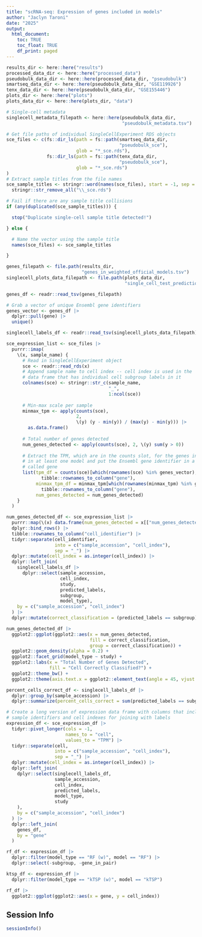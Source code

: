 ```yaml
---
title: "scRNA-seq: Expression of genes included in models"
author: "Jaclyn Taroni"
date: "2025"
output:
  html_document:
    toc: TRUE
    toc_float: TRUE
    df_print: paged
---
```


```r
results_dir <- here::here("results")
processed_data_dir <- here::here("processed_data")
pseudobulk_data_dir <- here::here(processed_data_dir, "pseudobulk")
smartseq_data_dir <- here::here(pseudobulk_data_dir, "GSE119926")
tenx_data_dir <- here::here(pseudobulk_data_dir, "GSE155446")
plots_dir <- here::here("plots")
plots_data_dir <- here::here(plots_dir, "data")

# Single-cell metadata
singlecell_metadata_filepath <- here::here(pseudobulk_data_dir,
                                           "pseudobulk_metadata.tsv")

# Get file paths of individual SingleCellExperiment RDS objects
sce_files <- c(fs::dir_ls(path = fs::path(smartseq_data_dir,
                                          "pseudobulk_sce"),
                          glob = "*_sce.rds"),
               fs::dir_ls(path = fs::path(tenx_data_dir,
                                          "pseudobulk_sce"),
                          glob = "*_sce.rds")
)
# Extract sample titles from the file names
sce_sample_titles <- stringr::word(names(sce_files), start = -1, sep = "/") |>
  stringr::str_remove_all("\\_sce.rds")

# Fail if there are any sample title collisions
if (any(duplicated(sce_sample_titles))) {

  stop("Duplicate single-cell sample title detected!")

} else {

  # Name the vector using the sample title
  names(sce_files) <- sce_sample_titles

}

genes_filepath <- file.path(results_dir, 
                            "genes_in_weighted_official_models.tsv")
singlecell_plots_data_filepath <- file.path(plots_data_dir,
                                            "single_cell_test_predictions.tsv")
```

```r
genes_df <- readr::read_tsv(genes_filepath)

# Grab a vector of unique Ensembl gene identifiers
genes_vector <- genes_df |>
  dplyr::pull(gene) |>
  unique()
```
```r
singlecell_labels_df <- readr::read_tsv(singlecell_plots_data_filepath)
```


```r
sce_expression_list <- sce_files |>
  purrr::imap(
    \(x, sample_name) {
      # Read in SingleCellExperiment object
      sce <- readr::read_rds(x)
      # Append sample name to cell index -- cell index is used in the
      # data frame that has individual cell subgroup labels in it
      colnames(sce) <- stringr::str_c(sample_name,
                                      "_",
                                      1:ncol(sce))
      
      # Min-max scale per sample
      minmax_tpm <- apply(counts(sce), 
                          2, 
                          \(y) (y - min(y)) / (max(y) - min(y))) |>
        as.data.frame()
      
      # Total number of genes detected 
      num_genes_detected <- apply(counts(sce), 2, \(y) sum(y > 0))
      
      # Extract the TPM, which are in the counts slot, for the genes included
      # in at least one model and put the Ensembl gene identifier in a column
      # called gene
      list(tpm_df = counts(sce)[which(rownames(sce) %in% genes_vector), ] |> 
             tibble::rownames_to_column("gene"),
           minmax_tpm_df = minmax_tpm[which(rownames(minmax_tpm) %in% genes_vector), ] |>
             tibble::rownames_to_column("gene"),
           num_genes_detected = num_genes_detected)
    }
  )

```

```r
num_genes_detected_df <- sce_expression_list |>
  purrr::map(\(x) data.frame(num_genes_detected = x[["num_genes_detected"]])) |>
  dplyr::bind_rows() |>
  tibble::rownames_to_column("cell_identifier") |>
  tidyr::separate(cell_identifier, 
                  into = c("sample_accession", "cell_index"), 
                  sep = "_") |>
  dplyr::mutate(cell_index = as.integer(cell_index)) |>
  dplyr::left_join(
    singlecell_labels_df |>
      dplyr::select(sample_accession,
                    cell_index,
                    study,
                    predicted_labels,
                    subgroup,
                    model_type),
    by = c("sample_accession", "cell_index")
  ) |>
  dplyr::mutate(correct_classification = (predicted_labels == subgroup))
```

```r
num_genes_detected_df |>
  ggplot2::ggplot(ggplot2::aes(x = num_genes_detected,
                               fill = correct_classification,
                               group = correct_classification)) +
  ggplot2::geom_density(alpha = 0.2) +
  ggplot2::facet_grid(model_type ~ study) +
  ggplot2::labs(x = "Total Number of Genes Detected",
                fill = "Cell Correctly Classified?") +
  ggplot2::theme_bw() +
  ggplot2::theme(axis.text.x = ggplot2::element_text(angle = 45, vjust = 0.5))
```


```r
percent_cells_correct_df <- singlecell_labels_df |>
  dplyr::group_by(sample_accession) |>
  dplyr::summarize(percent_cells_correct = sum(predicted_labels == subgroup) / dplyr::n())
```



```r
# Create a long version of expression data frame with columns that include
# sample identifiers and cell indexes for joining with labels
expression_df <- sce_expression_df |>
  tidyr::pivot_longer(cols = -1,
                      names_to = "cell",
                      values_to = "TPM") |>
  tidyr::separate(cell, 
                  into = c("sample_accession", "cell_index"), 
                  sep = "_") |>
  dplyr::mutate(cell_index = as.integer(cell_index)) |>
  dplyr::left_join(
    dplyr::select(singlecell_labels_df,
                  sample_accession,
                  cell_index,
                  predicted_labels,
                  model_type,
                  study
    ),
    by = c("sample_accession", "cell_index")
  ) |>
  dplyr::left_join(
    genes_df,
    by = "gene"
  )
```

```r
rf_df <- expression_df |> 
  dplyr::filter(model_type == "RF (w)", model == "RF") |>
  dplyr::select(-subgroup, -gene_in_pair)

ktsp_df <- expression_df |> 
  dplyr::filter(model_type == "kTSP (w)", model == "kTSP")
```

```r
rf_df |> 
  ggplot2::ggplot(ggplot2::aes(x = gene, y = cell_index))
```

## Session Info

```r
sessionInfo()
```

